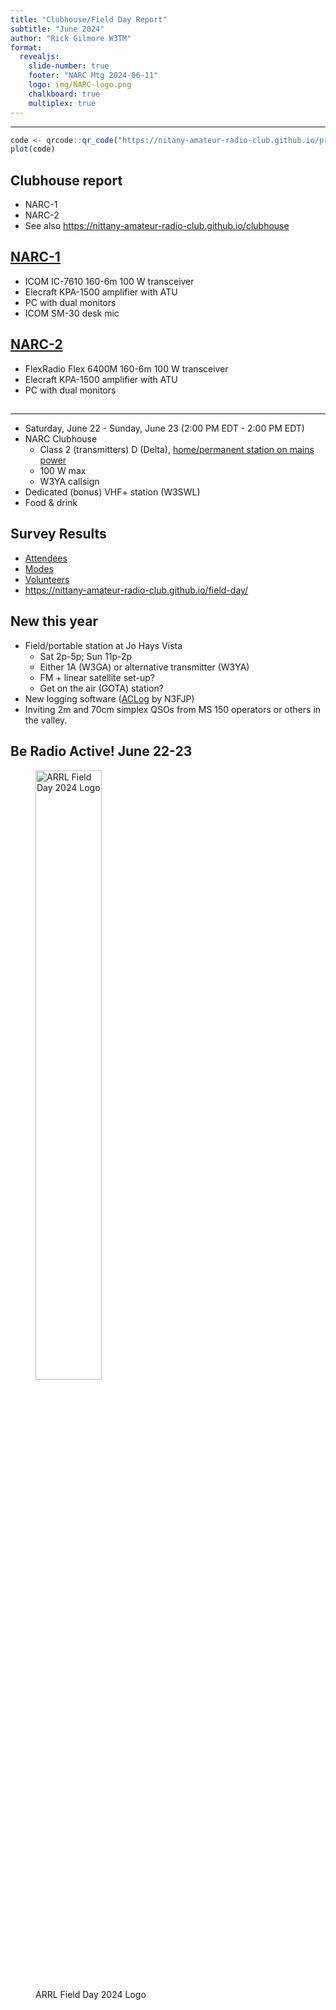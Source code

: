 ```yaml
---
title: "Clubhouse/Field Day Report"
subtitle: "June 2024"
author: "Rick Gilmore W3TM"
format: 
  revealjs:
    slide-number: true
    footer: "NARC Mtg 2024-06-11"
    logo: img/NARC-logo.png
    chalkboard: true
    multiplex: true
---
```


---

```r
code <- qrcode::qr_code("https://nitany-amateur-radio-club.github.io/presentations/2024-06-11-clubhouse-rpt.html")
plot(code)
```

## Clubhouse report

- NARC-1
- NARC-2
- See also <https://nittany-amateur-radio-club.github.io/clubhouse>

## [NARC-1](https://nittany-amateur-radio-club.github.io/clubhouse/narc1.html)

- ICOM IC-7610 160-6m 100 W transceiver
- Elecraft KPA-1500 amplifier with ATU
- PC with dual monitors
- ICOM SM-30 desk mic

## [NARC-2](https://nittany-amateur-radio-club.github.io/clubhouse/narc2.html)

- FlexRadio Flex 6400M 160-6m 100 W transceiver
- Elecraft KPA-1500 amplifier with ATU
- PC with dual monitors

## {background-iframe="https://nittany-amateur-radio-club.github.io/field-day/"}

---

- Saturday, June 22 - Sunday, June 23 (2:00 PM EDT - 2:00 PM EDT)
- NARC Clubhouse
  - Class 2 (transmitters) D (Delta), [home/permanent station on mains power](http://www.arrl.org/field-day-rules) 
  - 100 W max
  - W3YA callsign
- Dedicated (bonus) VHF+ station (W3SWL)
- Food & drink
  
## Survey Results

- [Attendees](https://nittany-amateur-radio-club.github.io/field-day/planning.html#attending-and-operating)
- [Modes](https://nittany-amateur-radio-club.github.io/field-day/planning.html#modes)
- [Volunteers](https://nittany-amateur-radio-club.github.io/field-day/planning.html#volunteers)
- <https://nittany-amateur-radio-club.github.io/field-day/>

## New this year

- Field/portable station at Jo Hays Vista
  - Sat 2p-5p; Sun 11p-2p
  - Either 1A (W3GA) or alternative transmitter (W3YA)
  - FM + linear satellite set-up?
  - Get on the air (GOTA) station?
- New logging software ([ACLog](https://www.n3fjp.com/aclog.html) by N3FJP)
- Inviting 2m and 70cm simplex QSOs from MS 150 operators or others in the valley.

## Be Radio Active! June 22-23

![ARRL Field Day 2024 Logo](img/2024-ARRL-Field-Day-Logo-DO-NOT-EDIT-OR-COPY.jpg){width=50%}
